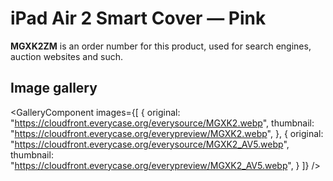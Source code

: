 
# iPad Air 2 Smart Cover — Pink

<Callout type='info' emoji='👉🏻'>**MGXK2ZM** is an order number for this product, used for search engines, auction websites and such.</Callout>

## Image gallery

<GalleryComponent
    images={[
      {
        original: "https://cloudfront.everycase.org/everysource/MGXK2.webp",
        thumbnail: "https://cloudfront.everycase.org/everypreview/MGXK2.webp",
      },
      {
        original: "https://cloudfront.everycase.org/everysource/MGXK2_AV5.webp",
        thumbnail: "https://cloudfront.everycase.org/everypreview/MGXK2_AV5.webp",
      }
    ]}
  />
